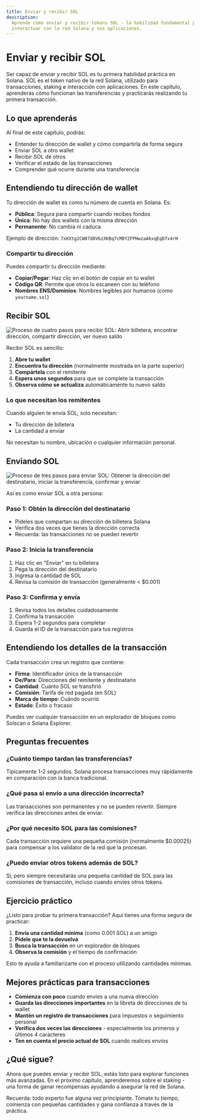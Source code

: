 ```yaml
---
title: Enviar y recibir SOL
description:
  Aprende cómo enviar y recibir tokens SOL - la habilidad fundamental para
  interactuar con la red Solana y sus aplicaciones.
---
```


# Enviar y recibir SOL

Ser capaz de enviar y recibir SOL es tu primera habilidad práctica en Solana.
SOL es el token nativo de la red Solana, utilizado para transacciones, staking e
interacción con aplicaciones. En este capítulo, aprenderás cómo funcionan las
transferencias y practicarás realizando tu primera transacción.

## Lo que aprenderás

Al final de este capítulo, podrás:

- Entender tu dirección de wallet y cómo compartirla de forma segura
- Enviar SOL a otro wallet
- Recibir SOL de otros
- Verificar el estado de las transacciones
- Comprender qué ocurre durante una transferencia

## Entendiendo tu dirección de wallet

Tu dirección de wallet es como tu número de cuenta en Solana. Es:

- **Pública**: Segura para compartir cuando recibes fondos
- **Única**: No hay dos wallets con la misma dirección
- **Permanente**: No cambia ni caduca

Ejemplo de dirección: `7xKXtg2CW87d8V6zXKBq7cM8Y2FPHwzaAkxqEqD7x4rH`

### Compartir tu dirección

Puedes compartir tu dirección mediante:

- **Copiar/Pegar**: Haz clic en el botón de copiar en tu wallet
- **Código QR**: Permite que otros lo escaneen con su teléfono
- **Nombres ENS/Dominios**: Nombres legibles por humanos (como `yourname.sol`)

## Recibir SOL

![Proceso de cuatro pasos para recibir SOL: Abrir billetera, encontrar dirección, compartir dirección, ver nuevo saldo](/images/learn/receiving_sol.webp)

Recibir SOL es sencillo:

1. **Abre tu wallet**
2. **Encuentra tu dirección** (normalmente mostrada en la parte superior)
3. **Compártela** con el remitente
4. **Espera unos segundos** para que se complete la transacción
5. **Observa cómo se actualiza** automáticamente tu nuevo saldo

### Lo que necesitan los remitentes

Cuando alguien te envía SOL, solo necesitan:

- Tu dirección de billetera
- La cantidad a enviar

No necesitan tu nombre, ubicación o cualquier información personal.

## Enviando SOL

![Proceso de tres pasos para enviar SOL: Obtener la dirección del destinatario, iniciar la transferencia, confirmar y enviar](/images/learn/sending_sol.webp)

Así es como enviar SOL a otra persona:

### Paso 1: Obtén la dirección del destinatario

- Pídeles que compartan su dirección de billetera Solana
- Verifica dos veces que tienes la dirección correcta
- Recuerda: las transacciones no se pueden revertir

### Paso 2: Inicia la transferencia

1. Haz clic en "Enviar" en tu billetera
2. Pega la dirección del destinatario
3. Ingresa la cantidad de SOL
4. Revisa la comisión de transacción (generalmente < $0.001)

### Paso 3: Confirma y envía

1. Revisa todos los detalles cuidadosamente
2. Confirma la transacción
3. Espera 1-2 segundos para completar
4. Guarda el ID de la transacción para tus registros

## Entendiendo los detalles de la transacción

Cada transacción crea un registro que contiene:

- **Firma**: Identificador único de la transacción
- **De/Para**: Direcciones del remitente y destinatario
- **Cantidad**: Cuánto SOL se transfirió
- **Comisión**: Tarifa de red pagada (en SOL)
- **Marca de tiempo**: Cuándo ocurrió
- **Estado**: Éxito o fracaso

Puedes ver cualquier transacción en un explorador de bloques como Solscan o
Solana Explorer.

## Preguntas frecuentes

### ¿Cuánto tiempo tardan las transferencias?

Típicamente 1-2 segundos. Solana procesa transacciones muy rápidamente en
comparación con la banca tradicional.

### ¿Qué pasa si envío a una dirección incorrecta?

Las transacciones son permanentes y no se pueden revertir. Siempre verifica las
direcciones antes de enviar.

### ¿Por qué necesito SOL para las comisiones?

Cada transacción requiere una pequeña comisión (normalmente $0.00025) para
compensar a los validator de la red que la procesan.

### ¿Puedo enviar otros tokens además de SOL?

Sí, pero siempre necesitarás una pequeña cantidad de SOL para las comisiones de
transacción, incluso cuando envíes otros tokens.

## Ejercicio práctico

¿Listo para probar tu primera transacción? Aquí tienes una forma segura de
practicar:

1. **Envía una cantidad mínima** (como 0.001 SOL) a un amigo
2. **Pídele que te la devuelva**
3. **Busca la transacción** en un explorador de bloques
4. **Observa la comisión** y el tiempo de confirmación

Esto te ayuda a familiarizarte con el proceso utilizando cantidades mínimas.

## Mejores prácticas para transacciones

- **Comienza con poco** cuando envíes a una nueva dirección
- **Guarda las direcciones importantes** en la libreta de direcciones de tu
  wallet
- **Mantén un registro de transacciones** para impuestos o seguimiento personal
- **Verifica dos veces las direcciones** - especialmente los primeros y últimos
  4 caracteres
- **Ten en cuenta el precio actual de SOL** cuando realices envíos

## ¿Qué sigue?

Ahora que puedes enviar y recibir SOL, estás listo para explorar funciones más
avanzadas. En el próximo capítulo, aprenderemos sobre el staking - una forma de
ganar recompensas ayudando a asegurar la red de Solana.

Recuerda: todo experto fue alguna vez principiante. Tómate tu tiempo, comienza
con pequeñas cantidades y gana confianza a través de la práctica.
